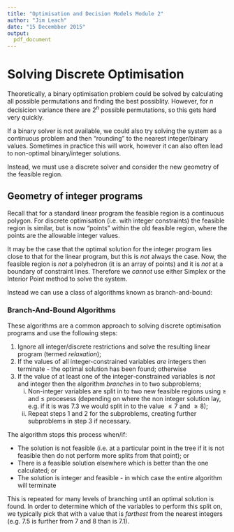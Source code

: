 ```yaml
---
title: "Optimisation and Decision Models Module 2"
author: "Jim Leach"
date: "15 Decembber 2015"
output:
  pdf_document
---
```


# Solving Discrete Optimisation

Theoretically, a binary optimisation problem could be solved by calculating all possible permutations and finding the best possiblity. However, for $n$ decisicion variance there are 2^n^ possible permutations, so this gets hard very quickly. 

If a binary solver is not available, we could also try solving the system as a continuous problem and then "rounding" to the nearest integer/binary values. Sometimes in practice this will work, however it can also often lead to non-optimal binary/integer solutions.

Instead, we must use a discrete solver and consider the new geometry of the feasible region.

## Geometry of integer programs

Recall that for a standard linear program the feasible region is a continuous polygon. For discrete optimisation (i.e. with integer constraints) the feasible region is similar, but is now "points" within the old feasible region, where the points are the allowable integer values.

It may be the case that the optimal solution for the integer program lies close to that for the linear program, but this is _not_ always the case. Now, the feasible region is _not_ a polyhedron (it is an array of points) and it is _not_ at a boundary of constraint lines. Therefore we _cannot_ use either Simplex or the Interior Point method to solve the system.

Instead we can use a class of algorithms known as branch-and-bound:

### Branch-And-Bound Algorithms

These algorithms are a common approach to solving discrete optimisation programs and use the following steps:

1. Ignore all integer/discrete restrictions and solve the resulting linear program (termed _relaxation_);
2. If the values of all integer-constrained variables _are_ integers then terminate - the optimal solution has been found; otherwise
3. If the value of at least one of the integer-constrained variables is _not_ and integer then the algorithm _branches_ in to two subproblems;
    i. Non-integer variables are split in to two new feasible regions using $\geq$ and $\leq$ procesess (depending on where the non integer solution lay, e.g. if it is was 7.3 we would split in to the value $\leq 7$ and $\geq 8$);
    ii. Repeat steps 1 and 2 for the subproblems, creating further subproblems in step 3 if necessary.

The algorithm stops this process when/if:

* The solution is not feasible (i.e. at a particular point in the tree if it is not feasible then do not perform more splits from that point); or
* There is a feasible solution elsewhere which is better than the one calculated; or
* The solution is integer and feasible - in which case the entire algorithm will terminate
    
This is repeated for many levels of branching until an optimal solution is found. In order to determine which of the variables to perform this split on, we typically pick that with a value that is _farthest_ from the nearest integers (e.g. 7.5 is further from 7 and 8 than is 7.1).
    
    